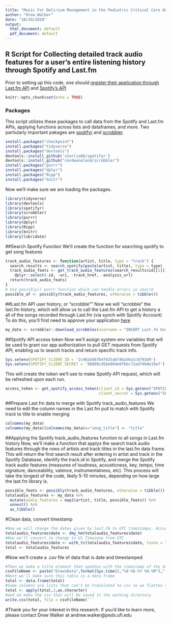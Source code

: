```yaml
---
title: "Music For Delirium Management in the Pediatric Critical Care Unit"
author: "Drew Walker"
date: "10/29/2019"
output:
  html_document: default
  pdf_document: default
---
```

## R Script for Collecting detailed track audio features for a user's entire listening history through Spotify and  Last.fm

Prior to setting up this code, one should [register their application through Last.fm API ](https://www.last.fm/api/) and [Spotify's API](https://developer.spotify.com/documentation/web-api/)

```r
knitr::opts_chunk$set(echo = TRUE)
```

### Packages
This script utilizes these packages to call data from the Spotify and Last.fm APIs, applying functions across lists and dataframes, and more. Two partiularly important pakages are  [spotifyr](https://github.com/charlie86/spotifyr) and  [scrobbler](https://github.com/condwanaland/scrobbler). 
```r
install.packages("checkpoint")
install.packages("tidyverse")
install.packages("devtools")
devtools::install_github('charlie86/spotifyr')
devtools::install_github("condwanaland/scrobbler")
install.packages("purrr")
install.packages("dplyr")
install.packages("Rcpp")
install.packages("knitr")
```
Now we'll make sure we are loading the packages. 
```r
library(tidyverse)
library(devtools)
library(spotifyr)
library(scrobbler)
library(purrr)
library(dplyr)
library(Rcpp)
library(knitr)
library(lubridate)
```

##Search Spotify Function
We'll create the function for searching spotify to get song features
```r
track_audio_features <- function(artist, title, type = "track") {
  search_results <- search_spotify(paste(artist, title), type = type)
  track_audio_feats <- get_track_audio_features(search_results$id[[1]]) %>%
    dplyr::select(-id, -uri, -track_href, -analysis_url)
  return(track_audio_feats)
}
# Use possibly() purrr function which can handle errors in search
possible_af <- possibly(track_audio_features, otherwise = tibble())
```
##Last.fm API user history, or "scrobble""
Now we will "scrobble" the last.fm history, which will allow us to call the Last.fm API to get a history a all of the songs recorded through Last.fm (via synch with Spotify Account)
To do this, you'll first need to approve your application [here](https://www.last.fm/api/account/create)
```r

my_data <- scrobbler::download_scrobbles(username = "INSERT Last.fm User", api_key = "xxxxxxxxxxxxxxxxxxx")
```
##Spotify API access token
Now we'll assign system env variables that will be used to grant our app authorization to pull GET requests from Spotify API, enabling us to search tracks and return specific track info.
```r
Sys.setenv(SPOTIFY_CLIENT_ID = '2c46a5d6764f425ab746a56a1c8791b9')
Sys.setenv(SPOTIFY_CLIENT_SECRET = '9b809cd5be004e8fbbc72ad74b0e19a7')
```
This will create the token we'll use to make Spotify API request, which will be refreshed upon each run.
```r
access_token <- get_spotify_access_token(client_id = Sys.getenv("SPOTIFY_CLIENT_ID"),
                                         client_secret = Sys.getenv("SPOTIFY_CLIENT_SECRET"))
```
##Prepare Last.fm data to merge with Spotify track_audio_features
We need to edit the column names in the Last.fm pull to match with Spotify track to title to enable merging
```r
colnames(my_data)
colnames(my_data)[colnames(my_data)=="song_title"] <- "title"
```
##Applying the Spotify track_audio_features function to all songs in Last.fm history
Now, we'll make a function that applys the search track audio features through the rows of artists and track titles in the last.fm data frame. This will return the first search result after entering in artist and track in the Spotify Database, identify the track.id in Spotify, and merge the Spotify track audio features (measures of loudness, acousticness, key, tempo, time signature, danceability, valence, instrumentalness, etc). This process will take the longest of the code, likely 5-10 minutes, depending on how large the last.fm library is. 
```r
possible_feats <- possibly(track_audio_features, otherwise = tibble())
totalaudio_features <- my_data %>%
  mutate(audio_features = map2(artist, title, possible_feats)) %>%
  unnest() %>% 
  as_tibble()
```
#Clean data, convert timestamp 

```r
#Now we will change the dates given by last.fm to UTC timestamps. Accuracy is to the minute.
totalaudio_features$date <- dmy_hm(totalaudio_features$date)
#Now we'll convert to change to US Timezone from UTC
totalaudio_features$date <- with_tz(totalaudio_features$date, tzone = "US/Eastern")
total <- totalaudio_features
```
#Now we'll create a .csv file of data that is date and timestamped  
```r
#Then we make a title element that updates with the timestamp of the data pull
csvFileName <- paste("DrewsData",format(Sys.time(),"%d-%b-%Y %H.%M"),".csv")
#Next we'll make sure this table is a data frame 
total <- data.frame(total)
#Some columns are lists that can't be translated to csv so we flatten those columns
total <- apply(total,2,as.character)
#and we make the csv that will be saved in the working directory 
write.csv(total, file = csvFileName)```
```
#Thank you for your interest in this research. If you'd like to learn more, please contact Drew Walker at andrew.walker@peds.ufl.edu




